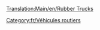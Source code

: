 [[Translation:Main/en/Rubber Trucks]]
{{fr/Vehicule routier|nom      = Camion de caoutchouc Balogh
  |img      = Balogh_Rubber_Truck.png
  |prix     = 4 797£ (9 594$)
  |vitesse  = 48 km/h (30 mph)
  |annualite= 421£ (842$)
  |design   = 1936
  |vie      = 15
  |capacite = 17000 litres de caoutchouc
}}
{{fr/Vehicule routier|nom      = Camion de caoutchouc Uhl
  |img      = Uhl_Rubber_Truck.png
  |prix     = 6 027£ (12 054$)
  |vitesse  = 88 km/h (55 mph)
  |annualite= 787£ (1 574$)
  |design   = 1977
  |vie      = 15
  |capacite = 19000 litres de caoutchouc
}}
{{fr/Vehicule routier|nom      = Camion de caoutchouc RMT
  |img      = RMT_Rubber_Truck.png
  |prix     = 6 437£ (12 874$)
  |vitesse  = 112 km/h (70 mph)
  |annualite= 1 125£ (2 250$)
  |design   = 2011
  |vie      = 15
  |capacite = 22000 litres de caoutchouc
}}

[[Category:fr/Véhicules routiers]]